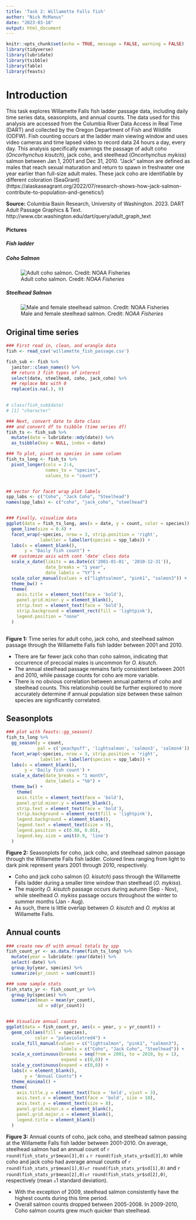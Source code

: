 ```yaml
---
title: 'Task 2: Willamette Falls fish'
author: "Nick McManus"
date: "2023-03-18"
output: html_document
---
```


```r
knitr::opts_chunk$set(echo = TRUE, message = FALSE, warning = FALSE)
library(tidyverse)
library(lubridate)
library(tsibble)
library(fable)
library(feasts)
```


# Introduction {.tabset .tabset-fade}

This task explores Willamette Falls fish ladder passage data, including daily time series data, seasonplots, and annual counts. The data used for this analysis are accessed from the Columbia River Data Access in Real Time (DART) and collected by the Oregon Department of Fish and Wildlife (ODFW). Fish counting occurs at the ladder main viewing window and uses video cameras and time lapsed video to record data 24 hours a day, every day. This analysis specifically examings the passage of adult coho (*Oncorhynchus kisutch*), jack coho, and steelhead (*Oncorhynchus mykiss*) salmon between Jan 1, 2001 and Dec 31, 2010. "Jack" salmon are defined as males that reach sexual maturation and return to spawn in freshwater one year earlier than full-size adult males. These jack coho are identifiable by different coloration (SeaGrant) (https://alaskaseagrant.org/2022/07/research-shows-how-jack-salmon-contribute-to-population-and-genetics/)

**Source:** Columbia Basin Research, University of Washington. 2023. DART Adult Passage Graphics & Text. http://www.cbr.washington.edu/dart/query/adult_graph_text

#### Pictures {.tabset .tabset-fade}

##### Fish ladder

##### Coho Salmon
![Adult coho salmon. Credit: *NOAA Fisheries*](coho-salmon.jpg)


##### Steelhead Salmon
![Male and female steelhead salmon. Credit: *NOAA Fisheries*](steelhead.jpg)




## Original time series

```r
### First read in, clean, and wrangle data
fish <- read_csv('willamette_fish_passage.csv')

fish_sub <- fish %>% 
  janitor::clean_names() %>% 
  ## return 3 fish types of interest
  select(date, steelhead, coho, jack_coho) %>% 
  ## replace NAs with 0
  replace(is.na(.), 0)

  
# class(fish_sub$date)
# [1] "character"

### Next, convert date to date class
### and convert df to tsibble (time series df)
fish_ts <- fish_sub %>% 
  mutate(date = lubridate::mdy(date)) %>% 
  as_tsibble(key = NULL, index = date) 

### To plot, pivot so species in same column
fish_ts_long <- fish_ts %>%
  pivot_longer(cols = 2:4, 
               names_to = "species", 
               values_to = "count")


## vector for facet wrap plot labels
spp_labs <- c("Coho", "Jack Coho", "Steelhead")
names(spp_labs) <- c("coho", "jack_coho", "steelhead")


### Finally, visualize data
ggplot(data = fish_ts_long, aes(x = date, y = count, color = species)) +
  geom_line(size = 0.4) +
  facet_wrap(~species, nrow = 3, strip.position = 'right',
             labeller = labeller(species = spp_labs)) +
  labs(x = element_blank(),
       y = "Daily fish count") +
  ## customize axis with cont 'date' class data
  scale_x_date(limits = as.Date(c('2001-01-01', '2010-12-31')),
               date_breaks = "1 year",
               date_labels = "%Y") +
  scale_color_manual(values = c("lightsalmon", "pink1", "salmon3")) +
  theme_bw() +
  theme(
    axis.title = element_text(face = 'bold'),
    panel.grid.minor.y = element_blank(),
    strip.text = element_text(face = 'bold'),
    strip.background = element_rect(fill = 'lightpink'),
    legend.position = "none"
  )
  
```

**Figure 1:** Time series for adult coho, jack coho, and steelhead salmon passage through the Willamette Falls fish ladder between 2001 and 2010. 

*   There are far fewer jack coho than coho salmon, indicating that occurrence of precocial males is uncommon for *O. kisutch*. 
*   The annual steelhead passage remains fairly consistent between 2001 and 2010, while passage counts for coho are more variable.
*   There is no obvious correlation between annual patterns of coho and steelhead counts. This relationship could be further explored to more accurately determine if annual population size between these salmon species are significantly correlated.


## Seasonplots
```r
### plot with feasts::gg_season()
fish_ts_long %>% 
  gg_season(y = count,
            pal = c('peachpuff', 'lightsalmon', 'salmon3', 'salmon4')) +
  facet_wrap(~species, nrow = 3, strip.position = 'right',
             labeller = labeller(species = spp_labs)) +
  labs(x = element_blank(),
       y = 'Daily fish count') +
  scale_x_date(date_breaks = "1 month",
               date_labels = "%b") +
  theme_bw() +
    theme(
    axis.title = element_text(face = 'bold'),
    panel.grid.minor.y = element_blank(),
    strip.text = element_text(face = 'bold'),
    strip.background = element_rect(fill = 'lightpink'),
    legend.background = element_blank(),
    legend.text = element_text(size = 9),
    legend.position = c(0.08, 0.85),
    legend.key.size = unit(0.9, 'line')
  )
```
 
 **Figure 2:** Seasonplots for coho, jack coho, and steelhead salmon passage through the Willamette Falls fish ladder. Colored lines ranging from light to dark pink represent years 2001 through 2010, respectively.  

*   Coho and jack coho salmon (*O. kisutch*) pass through the Willamette Falls ladder during a smaller time window than steelhead (*O. mykiss*).
*   The majority *O. kisutch* passage occurs during autumn (Sep - Nov), while steelhead *O. mykiss* passage occurs throughout the winter to summer months (Jan - Aug).
*   As such, there is little overlap between *O. kisutch* and *O. mykiss* at Willamette Falls.


## Annual counts

```r
### create new df with annual totals by spp
fish_count_yr <- as.data.frame(fish_ts_long) %>% 
  mutate(year = lubridate::year(date)) %>% 
  select(-date) %>% 
  group_by(year, species) %>% 
  summarize(yr_count = sum(count))

### some sample stats
fish_stats_yr <- fish_count_yr %>% 
  group_by(species) %>% 
  summarize(mean = mean(yr_count),
            sd = sd(yr_count))


### Visualize annual counts
ggplot(data = fish_count_yr, aes(x = year, y = yr_count)) +
  geom_col(aes(fill = species), 
           color = "palevioletred4") +
  scale_fill_manual(values = c("lightsalmon", "pink1", "salmon3"),
                     labels = c("Coho", "Jack Coho", "Steelhead")) +
  scale_x_continuous(breaks = seq(from = 2001, to = 2010, by = 1),
                     expand = c(0,0)) +
  scale_y_continuous(expand = c(0,0)) +
  labs(x = element_blank(),
       y = "Annual Counts") +
  theme_minimal() +
  theme(
    axis.title.y = element_text(face = 'bold', vjust = 3),
    axis.text.x = element_text(face = 'bold', size = 10),
    axis.text.y = element_text(size = 8),
    panel.grid.minor.x = element_blank(),
    panel.grid.major.x = element_blank(),
    legend.title = element_blank()
  )
```
 
 **Figure 3:** Annual counts of coho, jack coho, and steelhead salmon passing at the Willamette Falls fish ladder between 2001-2010. On average, steelhead salmon had an annual count of `r round(fish_stats_yr$mean[3],0)` <font size="1">$\pm$</font> `r round(fish_stats_yr$sd[3],0)` while coho and jack coho had average annual counts of `r round(fish_stats_yr$mean[1],0)`<font size="1">$\pm$</font>`r round(fish_stats_yr$sd[1],0)` and `r round(fish_stats_yr$mean[2],0)`<font size="1">$\pm$</font>`r round(fish_stats_yr$sd[2],0)`, respectively (mean <font size="1">$\pm$</font>1 standard deviation).

*   With the exception of 2009, steelhead salmon consistently have the highest counts during this time period.
*   Overall salmon counts dropped between 2005-2008. In 2009-2010, Coho salmon counts grew much quicker than steelhead.  


